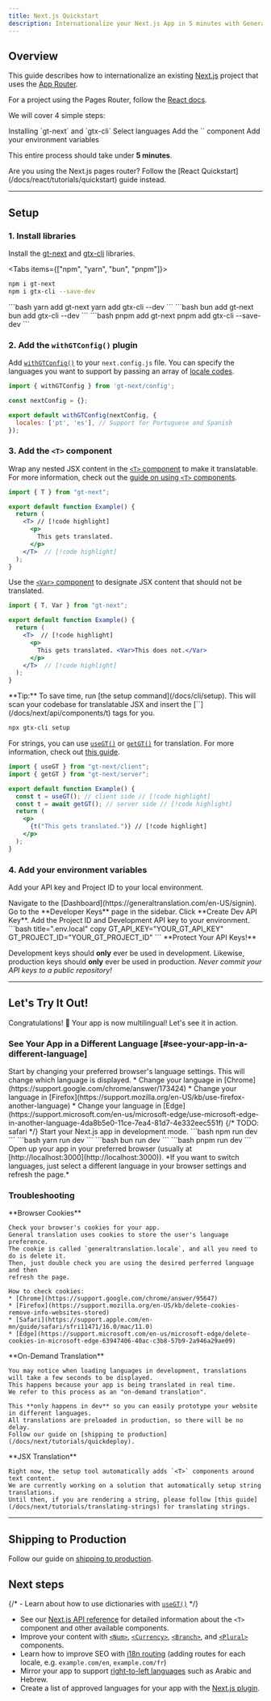 ```yaml
---
title: Next.js Quickstart
description: Internationalize your Next.js App in 5 minutes with General Translation
---
```


## Overview

This guide describes how to internationalize an existing [Next.js](https://nextjs.org) project that uses the [App Router](https://nextjs.org/docs#app-router-vs-pages-router).

For a project using the Pages Router, follow the [React docs](/docs/react/tutorials/quickstart).

We will cover 4 simple steps:

<Steps>
  <Step>
    Installing `gt-next` and `gtx-cli`
  </Step>
  <Step>
    Select languages
  </Step>
  <Step>
    Add the `<T>` component
  </Step>
  <Step>
    Add your environment variables
  </Step>
</Steps>

This entire process should take under **5 minutes**.

<Callout>
  Are you using the Next.js pages router? Follow the [React Quickstart](/docs/react/tutorials/quickstart) guide instead.
</Callout>

---

## Setup

### 1. Install libraries

Install the [gt-next](https://www.npmjs.com/package/gt-next) and [gtx-cli](https://www.npmjs.com/package/gtx-cli) libraries.

<Tabs items={["npm", "yarn", "bun", "pnpm"]}>
  <Tab value="npm">
  ```bash 
  npm i gt-next
  npm i gtx-cli --save-dev
  ``` 
  </Tab>
  <Tab value="yarn">
  ```bash 
  yarn add gt-next
  yarn add gtx-cli --dev
  ```
  </Tab>
  <Tab value="bun">
  ```bash 
  bun add gt-next
  bun add gtx-cli --dev
  ```
  </Tab>
  <Tab value="pnpm">
  ```bash 
  pnpm add gt-next
  pnpm add gtx-cli --save-dev
  ```
  </Tab>
</Tabs>


### 2. Add the `withGTConfig()` plugin

Add [`withGTConfig()`](/docs/next/api/config/withGTConfig) to your `next.config.js` file.
You can specify the languages you want to support by passing an array of [locale codes](/docs/reference/supported-locales).

```js title="next.config.js" copy
import { withGTConfig } from 'gt-next/config';

const nextConfig = {};

export default withGTConfig(nextConfig, {
  locales: ['pt', 'es'], // Support for Portuguese and Spanish
});
```


### 3. Add the `<T>` component

Wrap any nested JSX content in the [`<T>` component](/docs/next/api/components/t) to make it translatable.
For more information, check out the [guide on using `<T>` components](/docs/next/reference/t-reference).

```jsx title="Example.js" copy
import { T } from "gt-next";

export default function Example() {
  return (
    <T> // [!code highlight]
      <p>
        This gets translated.
      </p>
    </T>  // [!code highlight]
  );
}
```

Use the [`<Var>` component](/docs/next/api/components/var) to designate JSX content that should not be translated.

```jsx title="Example.js" copy
import { T, Var } from "gt-next";

export default function Example() {
  return (
    <T>  // [!code highlight]
      <p>
        This gets translated. <Var>This does not.</Var>
      </p>
    </T>  // [!code highlight]
  );
}
```

<Callout type="info">
  **Tip:**
  To save time, run [the setup command](/docs/cli/setup).
  This will scan your codebase for translatable JSX and insert the [`<T>`](/docs/next/api/components/t) tags for you.

  ```bash title="shell" copy
  npx gtx-cli setup
  ```
</Callout>

For strings, you can use [`useGT()`](/docs/next/api/strings/useGT) or [`getGT()`](/docs/next/api/strings/getGT) for translation.
For more information, check out [this guide](/docs/next/tutorials/translating-strings).

```jsx title="Example.js" copy
import { useGT } from "gt-next/client";
import { getGT } from "gt-next/server";

export default function Example() {
  const t = useGT(); // client side // [!code highlight]
  const t = await getGT(); // server side // [!code highlight]
  return (
    <p>
      {t("This gets translated.")} // [!code highlight]
    </p>
  );
}
```

### 4. Add your environment variables

Add your API key and Project ID to your local environment.

<Steps>
  <Step>
    Navigate to the [Dashboard](https://generaltranslation.com/en-US/signin).
    Go to the **Developer Keys** page in the sidebar.
  </Step>

  <Step>
    Click **Create Dev API Key**.
  </Step>

  <Step>
    Add the Project ID and Development API key to your environment.
    ```bash title=".env.local" copy
    GT_API_KEY="YOUR_GT_API_KEY"
    GT_PROJECT_ID="YOUR_GT_PROJECT_ID"
    ```
  </Step>
</Steps>
<Callout type="warn">
  **Protect Your API Keys!**

  Development keys should **only** ever be used in development.
  Likewise, production keys should **only** ever be used in production.
  *Never commit your API keys to a public repository!*
</Callout>

---

## Let's Try It Out!

Congratulations! 🥳 Your app is now multilingual! Let's see it in action.

### See Your App in a Different Language [#see-your-app-in-a-different-language]

<Steps>
  <Step>
    Start by changing your preferred browser's language settings. This will
    change which language is displayed. 
    * Change your language in [Chrome](https://support.google.com/chrome/answer/173424) 
    * Change your language in [Firefox](https://support.mozilla.org/en-US/kb/use-firefox-another-language)
    * Change your language in [Edge](https://support.microsoft.com/en-us/microsoft-edge/use-microsoft-edge-in-another-language-4da8b5e0-11ce-7ea4-81d7-4e332eec551f)
    {/* TODO: safari */}
  </Step>
  <Step>
    Start your Next.js app in development mode.
    <Tabs items={["npm", "yarn", "bun", "pnpm"]}>
      <Tab value="npm">
      ```bash
      npm run dev 
      ```
      </Tab>
      <Tab value="yarn">
      ```bash 
      yarn run dev 
      ```
      </Tab>
      <Tab value="bun">
      ```bash
      bun run dev 
      ```
      </Tab>
      <Tab value="pnpm">
      ```bash
      pnpm run dev 
      ```
      </Tab>
    </Tabs>
  </Step>
  <Step>
    Open up your app in your preferred browser (usually at
    [http://localhost:3000](http://localhost:3000)). *If you want to switch
    languages, just select a different language in your browser settings and
    refresh the page.*
  </Step>
</Steps>

### Troubleshooting

<Accordions>
  <Accordion title="My app's language is not changing, even though I've changed my browser's language.">
    **Browser Cookies**

    Check your browser's cookies for your app.
    General translation uses cookies to store the user's language preference.
    The cookie is called `generaltranslation.locale`, and all you need to do is delete it.
    Then, just double check you are using the desired perferred language and then
    refresh the page.

    How to check cookies:
    * [Chrome](https://support.google.com/chrome/answer/95647)
    * [Firefox](https://support.mozilla.org/en-US/kb/delete-cookies-remove-info-websites-stored)
    * [Safari](https://support.apple.com/en-mn/guide/safari/sfri11471/16.0/mac/11.0)
    * [Edge](https://support.microsoft.com/en-us/microsoft-edge/delete-cookies-in-microsoft-edge-63947406-40ac-c3b8-57b9-2a946a29ae09)
  </Accordion>
  <Accordion title="Why do languages take a long time to load in dev?">
    **On-Demand Translation**

    You may notice when loading languages in development, translations will take a few seconds to be displayed.
    This happens because your app is being translated in real time.
    We refer to this process as an "on-demand translation".
    
    This **only happens in dev** so you can easily prototype your website in different languages.
    All translations are preloaded in production, so there will be no delay.
    Follow our guide on [shipping to production](/docs/next/tutorials/quickdeploy).
  </Accordion>
  <Accordion title="Why are some things translating and others not?">
    **JSX Translation**

    Right now, the setup tool automatically adds `<T>` components around text content.
    We are currently working on a solution that automatically setup string translations.
    Until then, if you are rendering a string, please follow [this guide](/docs/next/tutorials/translating-strings) for translating strings.
  </Accordion>
</Accordions>

---

## Shipping to Production

Follow our guide on [shipping to production](/docs/next/tutorials/quickdeploy).

## Next steps
{/* - Learn about how to use dictionaries with [`useGT()`](/docs/next/reference/dictionary) */}
- See our [Next.js API reference](/docs/next/api/components/t) for detailed information about the `<T>` component and other available components.
- Improve your content with [`<Num>`](/docs/next/api/components/num), [`<Currency>`](/docs/next/api/components/currency),
 [`<Branch>`](/docs/next/api/components/branch), and [`<Plural>`](/docs/next/api/components/plural) components.
- Learn how to improve SEO with [i18n routing](/docs/next/guides/i18n-routing) (adding routes for each locale, e.g. `example.com/en`, `example.com/fr`)
- Mirror your app to support [right-to-left languages](/docs/next/guides/rtl) such as Arabic and Hebrew.
- Create a list of approved languages for your app with the [Next.js plugin](/docs/next/guides/locale-management#include-locales).
